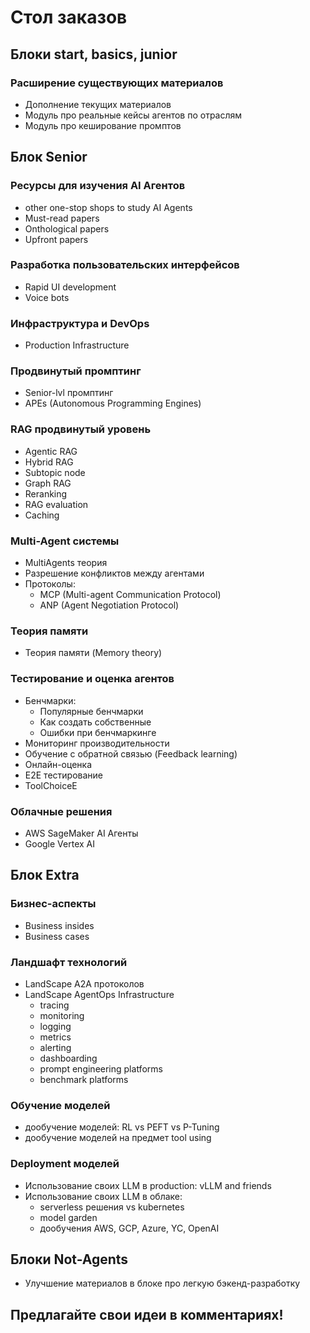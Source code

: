 # Стол заказов

## Блоки start, basics, junior

### Расширение существующих материалов
- Дополнение текущих материалов
- Модуль про реальные кейсы агентов по отраслям
- Модуль про кеширование промптов

## Блок Senior

### Ресурсы для изучения AI Агентов
- other one-stop shops to study AI Agents
- Must-read papers
- Onthological papers
- Upfront papers

### Разработка пользовательских интерфейсов
- Rapid UI development
- Voice bots

### Инфраструктура и DevOps
- Production Infrastructure

### Продвинутый промптинг
- Senior-lvl промптинг
- APEs (Autonomous Programming Engines)

### RAG продвинутый уровень
- Agentic RAG
- Hybrid RAG
- Subtopic node
- Graph RAG
- Reranking
- RAG evaluation
- Caching

### Multi-Agent системы
- MultiAgents теория
- Разрешение конфликтов между агентами
- Протоколы:
  - MCP (Multi-agent Communication Protocol)
  - ANP (Agent Negotiation Protocol)

### Теория памяти
- Теория памяти (Memory theory)

### Тестирование и оценка агентов
- Бенчмарки:
  - Популярные бенчмарки
  - Как создать собственные
  - Ошибки при бенчмаркинге
- Мониторинг производительности
- Обучение с обратной связью (Feedback learning)
- Онлайн-оценка
- E2E тестирование
- ToolChoiceE

### Облачные решения
- AWS SageMaker AI Агенты
- Google Vertex AI

## Блок Extra

### Бизнес-аспекты
- Business insides
- Business cases

### Ландшафт технологий
- LandScape A2A протоколов
- LandScape AgentOps Infrastructure
  - tracing
  - monitoring
  - logging
  - metrics
  - alerting
  - dashboarding
  - prompt engineering platforms
  - benchmark platforms

### Обучение моделей
- дообучение моделей: RL vs PEFT vs P-Tuning
- дообучение моделей на предмет tool using

### Deployment моделей
- Использование своих LLM в production: vLLM and friends
- Использование своих LLM в облаке:
  - serverless решения vs kubernetes
  - model garden
  - дообучения AWS, GCP, Azure, YC, OpenAI

## Блоки Not-Agents
- Улучшение материалов в блоке про легкую бэкенд-разработку

## Предлагайте свои идеи в комментариях!
